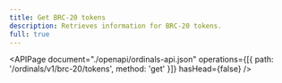 ```yaml
---
title: Get BRC-20 tokens
description: Retrieves information for BRC-20 tokens.
full: true
---
```


<APIPage
  document="./openapi/ordinals-api.json"
  operations={[{ path: '/ordinals/v1/brc-20/tokens', method: 'get' }]}
  hasHead={false}
/>